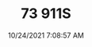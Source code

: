 ---
width: 2667
height: 4000
title: 73 911S
description: Bahia Red 911S on a rooftop in Austin, TX.
date: 10/24/2021 7:08:57 AM
cameraMake: Sony
cameraModel: ILCE-7M3
lens: ZEISS Batis 1.8/85
settingsfStop: f/2.8
settingsISO: ISO 400
settingsShutter: 1/100
settingsFocalLength: 85 mm
---